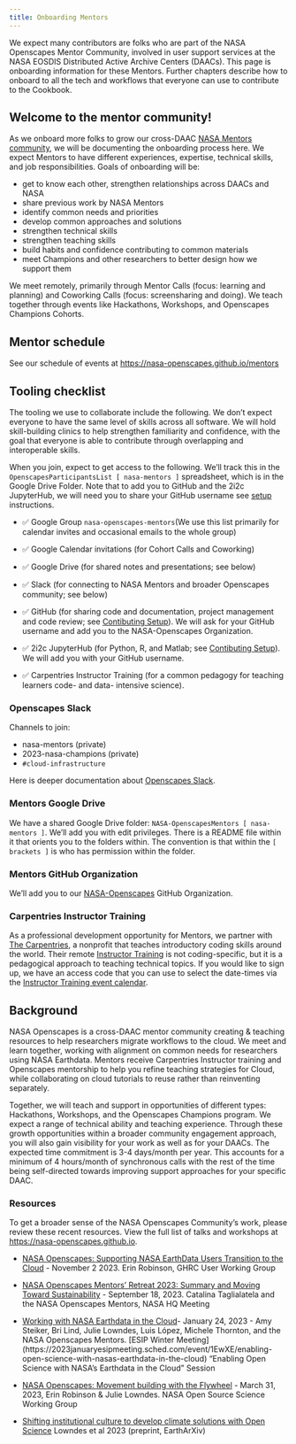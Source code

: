 ```yaml
---
title: Onboarding Mentors
---
```


We expect many contributors are folks who are part of the NASA Openscapes Mentor Community, involved in user support services at the NASA EOSDIS Distributed Active Archive Centers (DAACs). This page is onboarding information for these Mentors. Further chapters describe how to onboard to all the tech and workflows that everyone can use to contribute to the Cookbook.

## Welcome to the mentor community!

As we onboard more folks to grow our cross-DAAC [NASA Mentors community](https://nasa-openscapes.github.io/mentors.html), we will be documenting the onboarding process here. We expect Mentors to have different experiences, expertise, technical skills, and job responsibilities. Goals of onboarding will be:

-   get to know each other, strengthen relationships across DAACs and NASA
-   share previous work by NASA Mentors
-   identify common needs and priorities
-   develop common approaches and solutions
-   strengthen technical skills
-   strengthen teaching skills
-   build habits and confidence contributing to common materials
-   meet Champions and other researchers to better design how we support them

We meet remotely, primarily through Mentor Calls (focus: learning and planning) and Coworking Calls (focus: screensharing and doing). We teach together through events like Hackathons, Workshops, and Openscapes Champions Cohorts.

## Mentor schedule

See our schedule of events at <https://nasa-openscapes.github.io/mentors>

## Tooling checklist

The tooling we use to collaborate include the following. We don't expect everyone to have the same level of skills across all software. We will hold skill-building clinics to help strengthen familiarity and confidence, with the goal that everyone is able to contribute through overlapping and interoperable skills.

When you join, expect to get access to the following. We'll track this in the `OpenscapesParticipantsList [ nasa-mentors ]` spreadsheet, which is in the Google Drive Folder. Note that to add you to GitHub and the 2i2c JupyterHub, we will need you to share your GitHub username see [setup](setup.qmd) instructions.

-   ✅ Google Group `nasa-openscapes-mentors`(We use this list primarily for calendar invites and occasional emails to the whole group)
-   ✅ Google Calendar invitations (for Cohort Calls and Coworking)

-   ✅ Google Drive (for shared notes and presentations; see below)

-   ✅ Slack (for connecting to NASA Mentors and broader Openscapes community; see below)

-   ✅ GitHub (for sharing code and documentation, project management and code review; see [Contibuting Setup](setup.qmd)). We will ask for your GitHub username and add you to the NASA-Openscapes Organization.

-   ✅ 2i2c JupyterHub (for Python, R, and Matlab; see [Contibuting Setup](setup.qmd)). We will add you with your GitHub username.

-   ✅ Carpentries Instructor Training (for a common pedagogy for teaching learners code- and data- intensive science).

### Openscapes Slack

Channels to join:

-   nasa-mentors (private)
-   2023-nasa-champions (private)
-   `#cloud-infrastructure`

Here is deeper documentation about [Openscapes Slack](https://openscapes.github.io/approach-guide/approach/tooling.html#slack).

### Mentors Google Drive

We have a shared Google Drive folder: `NASA-OpenscapesMentors [ nasa-mentors ]`. We'll add you with edit privileges. There is a README file within it that orients you to the folders within. The convention is that within the `[ brackets ]` is who has permission within the folder.

### Mentors GitHub Organization

We'll add you to our [NASA-Openscapes](https://github.com/NASA-Openscapes) GitHub Organization.

### Carpentries Instructor Training

As a professional development opportunity for Mentors, we partner with [The Carpentries](https://carpentries.org/), a nonprofit that teaches introductory coding skills around the world. Their remote [Instructor Training](https://carpentries.org/become-instructor/) is not coding-specific, but it is a pedagogical approach to teaching technical topics. If you would like to sign up, we have an access code that you can use to select the date-times via the [Instructor Training event calendar](https://carpentries.github.io/instructor-training/training_calendar#upcoming-instructor-training).

## Background

NASA Openscapes is a cross-DAAC mentor community creating & teaching resources to help researchers migrate workflows to the cloud. We meet and learn together, working with alignment on common needs for researchers using NASA Earthdata. Mentors receive Carpentries Instructor training and Openscapes mentorship to help you refine teaching strategies for Cloud, while collaborating on cloud tutorials to reuse rather than reinventing separately.

Together, we will teach and support in opportunities of different types: Hackathons, Workshops, and the Openscapes Champions program. We expect a range of technical ability and teaching experience. Through these growth opportunities within a broader community engagement approach, you will also gain visibility for your work as well as for your DAACs. The expected time commitment is 3-4 days/month per year. This accounts for a minimum of 4 hours/month of synchronous calls with the rest of the time being self-directed towards improving support approaches for your specific DAAC.

### Resources

To get a broader sense of the NASA Openscapes Community's work, please review these recent resources. View the full list of talks and workshops at <https://nasa-openscapes.github.io>.

-   [NASA Openscapes: Supporting NASA EarthData Users Transition to the Cloud](https://docs.google.com/presentation/d/1klEzB3voQZ5_LB9bzuzWRIR7ldcz0gyfbiCcf1XiBE4/edit?usp=sharing) - November 2 2023. Erin Robinson, GHRC User Working Group

-   [NASA Openscapes Mentors' Retreat 2023: Summary and Moving Toward Sustainability](https://docs.google.com/presentation/d/1m515raX2MNCF4evn0qNqTIJT3EfhKIBuS7GGRLayDpM/edit#slide=id.g1b5922f14f8_0_83) - September 18, 2023. Catalina Taglialatela and the NASA Openscapes Mentors, NASA HQ Meeting

-   [Working with NASA Earthdata in the Cloud](https://docs.google.com/presentation/d/1rh6UGUIKp8nNc71jKYQAPPBIoVyikQmQ8CcvwGLn2hI/edit#slide=id.g142ea985af2_0_1)- January 24, 2023 - Amy Steiker, Bri Lind, Julie Lowndes, Luis López, Michele Thornton, and the NASA Openscapes Mentors. \[ESIP Winter Meeting\](https://2023januaryesipmeeting.sched.com/event/1EwXE/enabling-open-science-with-nasas-earthdata-in-the-cloud) "Enabling Open Science with NASA's Earthdata in the Cloud" Session

-   [NASA Openscapes: Movement building with the Flywheel](https://docs.google.com/presentation/d/1BK678MADRg6QkejRQI_5KREGn6DzzQqAS4StsjXmi-k/edit#slide=id.g1b5922f14f8_0_83) - March 31, 2023, Erin Robinson & Julie Lowndes. NASA Open Source Science Working Group

-   [Shifting institutional culture to develop climate solutions with Open Science](https://eartharxiv.org/repository/view/5948/) Lowndes et al 2023 (preprint, EarthArXiv)
